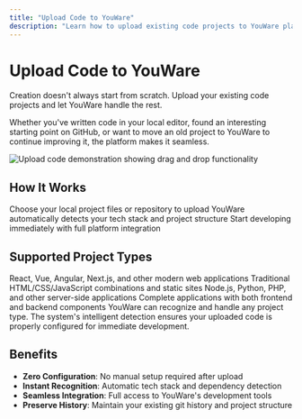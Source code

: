 ```yaml
---
title: "Upload Code to YouWare"
description: "Learn how to upload existing code projects to YouWare platform with automatic tech stack detection and seamless integration"
---
```



# Upload Code to YouWare

<Info>
Creation doesn't always start from scratch. Upload your existing code projects and let YouWare handle the rest.
</Info>

Whether you've written code in your local editor, found an interesting starting point on GitHub, or want to move an old project to YouWare to continue improving it, the platform makes it seamless.

<img 
  src="/images/upload_code.gif" 
  alt="Upload code demonstration showing drag and drop functionality"
/>

## How It Works

<Steps>
  <Step title="Select Your Project" icon="folder-open">
    Choose your local project files or repository to upload
  </Step>
  <Step title="Automatic Detection" icon="search">
    YouWare automatically detects your tech stack and project structure
  </Step>
  <Step title="Ready to Code" icon="play">
    Start developing immediately with full platform integration
  </Step>
</Steps>

## Supported Project Types

<CardGroup cols={2}>
  <Card title="Modern Frameworks" icon="react" color="#61DAFB">
    React, Vue, Angular, Next.js, and other modern web applications
  </Card>
  <Card title="Classic Web" icon="code" color="#F7DF1E">
    Traditional HTML/CSS/JavaScript combinations and static sites
  </Card>
  <Card title="Backend Projects" icon="server" color="#339933">
    Node.js, Python, PHP, and other server-side applications
  </Card>
  <Card title="Full-Stack Apps" icon="layers" color="#FF6B6B">
    Complete applications with both frontend and backend components
  </Card>
</CardGroup>

<Tip>
YouWare can recognize and handle any project type. The system's intelligent detection ensures your uploaded code is properly configured for immediate development.
</Tip>

## Benefits

- **Zero Configuration**: No manual setup required after upload
- **Instant Recognition**: Automatic tech stack and dependency detection  
- **Seamless Integration**: Full access to YouWare's development tools
- **Preserve History**: Maintain your existing git history and project structure